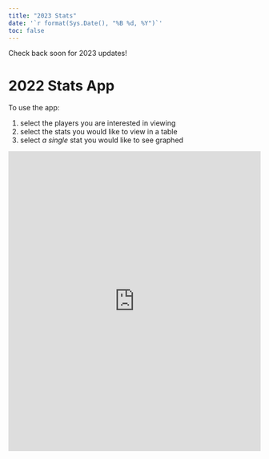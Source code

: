 ```yaml
---
title: "2023 Stats"
date: '`r format(Sys.Date(), "%B %d, %Y")`'
toc: false
---
```


Check back soon for 2023 updates!

# 2022 Stats App

To use the app: 

1. select the players you are interested in viewing
2. select the stats you would like to view in a table
3. select *a single* stat you would like to see graphed

<iframe height="600" width="100%" frameborder="no" src="https://swanson.shinyapps.io/Mudcats-Stats/"> </iframe>